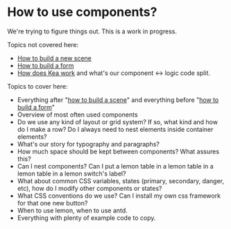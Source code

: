 
<Meta title=" How to use components?" />

# How to use components?

We're trying to figure things out. This is a work in progress.

Topics not covered here:

- [How to build a new scene](/docs/how-to-build-a-scene--page)
- [How to build a form](/docs/how-to-build-a-form--page)
- [How does Kea work](https://keajs.org/docs/guide/concepts) and what's our component <-> logic code split.

Topics to cover here:

- Everything after "[how to build a scene](/docs/how-to-build-a-scene--page)" and everything before "[how to build a form](/docs/how-to-build-a-form--page)"
- Overview of most often used components
- Do we use any kind of layout or grid system? If so, what kind and how do I make a row? Do I always need to nest
  elements inside container elements?
- What's our story for typography and paragraphs?
- How much space should be kept between components? What assures this?
- Can I nest components? Can I put a lemon table in a lemon table in a lemon table in a lemon switch's label?
- What about common CSS variables, states (primary, secondary, danger, etc), how do I modify other components or states?
- What CSS conventions do we use? Can I install my own css framework for that one new button?
- When to use lemon, when to use antd.
- Everything with plenty of example code to copy.
